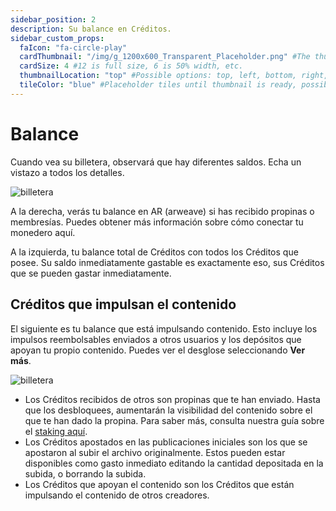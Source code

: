```yaml
---
sidebar_position: 2
description: Su balance en Créditos.
sidebar_custom_props:
  faIcon: "fa-circle-play"
  cardThumbnail: "/img/g_1200x600_Transparent_Placeholder.png" #The thumbnail on the category card.
  cardSize: 4 #12 is full size, 6 is 50% width, etc.
  thumbnailLocation: "top" #Possible options: top, left, bottom, right, none
  tileColor: "blue" #Placeholder tiles until thumbnail is ready, possible options: blue, cream, darkpurple, lightpurple, mauve, orange, pink, none
---
```


# Balance

Cuando vea su billetera, observará que hay diferentes saldos. Echa un vistazo a todos los detalles.

![billetera](https://thumbs.odycdn.com/da45ff80931b200f4b2e24fc54a72667.webp)

A la derecha, verás tu balance en AR (arweave) si has recibido propinas o membresías. Puedes obtener más información sobre cómo conectar tu monedero aquí.

A la izquierda, tu balance total de Créditos con todos los Créditos que posee. Su saldo inmediatamente gastable es exactamente eso, sus Créditos que se pueden gastar inmediatamente.

## Créditos que impulsan el contenido

El siguiente es tu balance que está impulsando contenido. Esto incluye los impulsos reembolsables enviados a otros usuarios y los depósitos que apoyan tu propio contenido. Puedes ver el desglose seleccionando **Ver más**.

![billetera](https://thumbs.odycdn.com/7cd46d857c1a4db0c503c77ee98bc05b.webp)

- Los Créditos recibidos de otros son propinas que te han enviado. Hasta que los desbloquees, aumentarán la visibilidad del contenido sobre el que te han dado la propina. Para saber más, consulta nuestra guía sobre el [staking aquí](https://help.odysee.tv/es/category-blockchain/category-staking/).
- Los Créditos apostados en las publicaciones iniciales son los que se apostaron al subir el archivo originalmente. Estos pueden estar disponibles como gasto inmediato editando la cantidad depositada en la subida, o borrando la subida.
- Los Créditos que apoyan el contenido son los Créditos que están impulsando el contenido de otros creadores.
